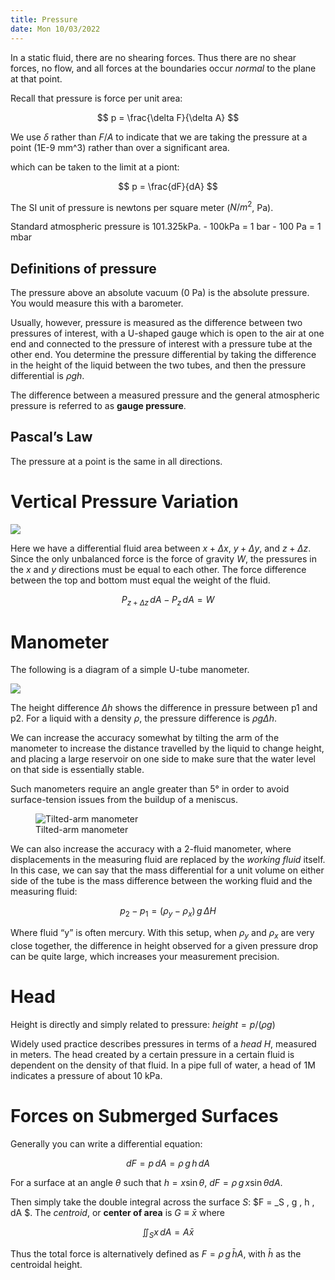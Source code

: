 ```yaml
---
title: Pressure
date: Mon 10/03/2022 
---
```


In a static fluid, there are no shearing forces. Thus there are no shear forces, no flow, and all forces at the boundaries occur *normal* to the plane at that point.

Recall that pressure is force per unit area:

$$
p = \frac{\delta F}{\delta A}
$$

We use $\delta$ rather than $F/A$ to indicate that we are taking the pressure at a point (1E-9 mm^3) rather than over a significant area.

which can be taken to the limit at a piont:

$$
p = \frac{dF}{dA}
$$

The SI unit of pressure is newtons per square meter ($N/m^2$, Pa).

Standard atmospheric pressure is 101.325kPa.
- 100kPa = 1 bar
- 100 Pa = 1 mbar

## Definitions of pressure

The pressure above an absolute vacuum (0 Pa) is the absolute pressure. You would measure this with a barometer.

Usually, however, pressure is measured as the difference between two pressures of interest, with a U-shaped gauge which is open to the air at one end and connected to the pressure of interest with a pressure tube at the other end. You determine the pressure differential by taking the difference in the height of the liquid between the two tubes, and then the pressure differential is $\rho gh$.

The difference between a measured pressure and the general atmospheric pressure is referred to as **gauge pressure**.

## Pascal's Law

The pressure at a point is the same in all directions.

# Vertical Pressure Variation

![](Images/2_1_Fluid_Volume_Differential.png)

Here we have a differential fluid area between $x+\Delta x$, $y+\Delta y$, and $z+\Delta z$. Since the only unbalanced force is the force of gravity $W$, the pressures in the $x$ and $y$ directions must be equal to each other. The force difference between the top and bottom must equal the weight of the fluid.

$$
P_{z+\Delta z}\, d A - P_z \, dA = W
$$

# Manometer

The following is a diagram of a simple U-tube manometer.

![](Images/2_2_Manometer.png)

The height difference $\Delta h$ shows the difference in pressure between p1 and p2. For a liquid with a density $\rho$, the pressure difference is $\rho g \Delta h$. 

We can increase the accuracy somewhat by tilting the arm of the manometer to increase the distance travelled by the liquid to change height, and placing a large reservoir on one side to make sure that the water level on that side is essentially stable.

Such manometers require an angle greater than 5° in order to avoid surface-tension issues from the buildup of a meniscus.

![Tilted-arm manometer](Images/2_2_Tilted_arm.png)

We can also increase the accuracy with a 2-fluid manometer, where displacements in the measuring fluid are replaced by the *working fluid* itself. In this case, we can say that the mass differential for a unit volume on either side of the tube is the mass difference between the working fluid and the measuring fluid:

$$
p_2 - p_1 = (\rho_y - \rho_x)\, g \, \Delta H
$$

Where fluid "y" is often mercury. With this setup, when $\rho_y$ and $\rho_x$ are very close together, the difference in height observed for a given pressure drop can be quite large, which increases your measurement precision.

# Head

Height is directly and simply related to pressure: $height = p / (\rho g)$

Widely used practice describes pressures in terms of a *head H*, measured in meters. The head created by a certain pressure in a certain fluid is dependent on the density of that fluid. In a pipe full of water, a head of 1M indicates a pressure of about 10 kPa.

# Forces on Submerged Surfaces

Generally you can write a differential equation:

$$
dF = p \, dA = \rho \, g \, h \, dA
$$

For a surface at an angle $\theta$ such that $h = x \sin{\theta}$, $dF = \rho \, g \, x \sin{\theta} dA$.

Then simply take the double integral across the surface *S*: $F = \iint_S \rho \, g \, h \, dA $. The *centroid*, or **center of area** is $G \equiv \bar{x}$ where 

$$
\iint_S x \, dA = A\bar{x}
$$

Thus the total force is alternatively defined as $F = \rho \, g\, \bar{h} A$, with $\bar{h}$ as the centroidal height.


